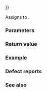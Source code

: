 {{cpp/iterator/reverse_iterator/title|operator{{=}}}}
{{cpp/iterator/reverse_iterator/navbar}}
{{ddcla|constexpr=c++17|1=
template&lt; class U &gt; 
reverse_iterator&amp; operator=( const reverse_iterator&lt;U&gt;&amp; other );
}}

Assigns {{box|{{c/core|other.}}{{rlpst|/#current}}}} to {{rlpst|/#current}}.

{{rrev|since=c++20|
{{cpp/enable if|{{c|std::is_same_v&lt;U, Iter&gt;}} is {{c|false}} and both {{c|std::convertible_to&lt;const U&amp;, Iter&gt;}} and {{c|std::assignable_from&lt;Iter&amp;, const U&amp;&gt;}} are modeled}}.
}}

===Parameters===
{{par begin}}
{{par|other|iterator adaptor to assign}}
{{par end}}

===Return value===
{{c|*this}}

===Example===
{{example|code=
#include &lt;iostream&gt;
#include &lt;iterator&gt;

int main()
{
    const int a1[]{0, 1, 2};
    int a2[]{0, 1, 2, 3};
    short a3[]{40, 41, 42};
    
    std::reverse_iterator&lt;const int*&gt; it1{std::crbegin(a1)};
    it1 = std::reverse_iterator&lt;int*&gt;{std::rbegin(a2)};   // OK
//  it1 = std::reverse_iterator&lt;short*&gt;{std::rbegin(a3)}; // Compilation error:
                                                          // incompatible pointer types
    std::reverse_iterator&lt;const short*&gt; it2{nullptr};
    it2 = std::rbegin(a3); // OK
//  it2 = std::begin(a3);  // Compilation error: no viable operator= overload
    std::cout &lt;&lt; *it2 &lt;&lt; '\n';
}
|output=42
}}

===Defect reports===
{{dr list begin}}
{{dr list item|wg=lwg|dr=280|std=C++98|before=heterogeneous assignment was not allowed|after=allowed}}
{{dr list item|wg=lwg|dr=3435|std=C++20|before=the converting assignment operator was not constrained|after=constrained}}
{{dr list end}}

===See also===
{{dsc begin}}
{{dsc inc|cpp/iterator/adaptor/dsc constructor|reverse_iterator}}
{{dsc end}}

{{langlinks|de|es|fr|it|ja|pt|ru|zh}}